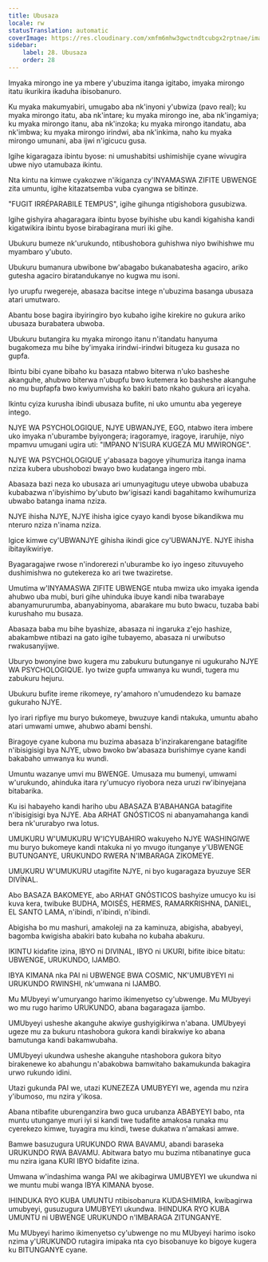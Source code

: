 ```yaml
---
title: Ubusaza
locale: rw
statusTranslation: automatic
coverImage: https://res.cloudinary.com/xmfm6mhw3gwctndtcubgx2rptnae/image/upload/v1740337243/small_cover_educacion_fundamental_a051170f1c.webp
sidebar:
    label: 28. Ubusaza
    order: 28
---
```

Imyaka mirongo ine ya mbere y'ubuzima itanga igitabo, imyaka mirongo itatu ikurikira ikaduha ibisobanuro.

Ku myaka makumyabiri, umugabo aba nk'inyoni y'ubwiza (pavo real); ku myaka mirongo itatu, aba nk'intare; ku myaka mirongo ine, aba nk'ingamiya; ku myaka mirongo itanu, aba nk'inzoka; ku myaka mirongo itandatu, aba nk'imbwa; ku myaka mirongo irindwi, aba nk'inkima, naho ku myaka mirongo umunani, aba ijwi n'igicucu gusa.

Igihe kigaragaza ibintu byose: ni umushabitsi ushimishije cyane wivugira ubwe niyo utamubaza ikintu.

Nta kintu na kimwe cyakozwe n'ikiganza cy'INYAMASWA ZIFITE UBWENGE zita umuntu, igihe kitazatsemba vuba cyangwa se bitinze.

"FUGIT IRRÉPARABILE TEMPUS", igihe gihunga ntigishobora gusubizwa.

Igihe gishyira ahagaragara ibintu byose byihishe ubu kandi kigahisha kandi kigatwikira ibintu byose birabagirana muri iki gihe.

Ubukuru bumeze nk'urukundo, ntibushobora guhishwa niyo bwihishwe mu myambaro y'ubuto.

Ubukuru bumanura ubwibone bw'abagabo bukanabatesha agaciro, ariko gutesha agaciro biratandukanye no kugwa mu isoni.

Iyo urupfu rwegereje, abasaza bacitse intege n'ubuzima basanga ubusaza atari umutwaro.

Abantu bose bagira ibyiringiro byo kubaho igihe kirekire no gukura ariko ubusaza burabatera ubwoba.

Ubukuru butangira ku myaka mirongo itanu n'itandatu hanyuma bugakomeza mu bihe by'imyaka irindwi-irindwi bitugeza ku gusaza no gupfa.

Ibintu bibi cyane bibaho ku basaza ntabwo biterwa n'uko basheshe akanguhe, ahubwo biterwa n'ubupfu bwo kutemera ko basheshe akanguhe no mu bupfapfa bwo kwiyumvisha ko bakiri bato nkaho gukura ari icyaha.

Ikintu cyiza kurusha ibindi ubusaza bufite, ni uko umuntu aba yegereye intego.

NJYE WA PSYCHOLOGIQUE, NJYE UBWANJYE, EGO, ntabwo itera imbere uko imyaka n'uburambe byiyongera; iragoramye, iragoye, iraruhije, niyo mpamvu umugani ugira uti: "IMPANO N'ISURA KUGEZA MU MWIRONGE".

NJYE WA PSYCHOLOGIQUE y'abasaza bagoye yihumuriza itanga inama nziza kubera ubushobozi bwayo bwo kudatanga ingero mbi.

Abasaza bazi neza ko ubusaza ari umunyagitugu uteye ubwoba ubabuza kubabazwa n'ibyishimo by'ubuto bw'igisazi kandi bagahitamo kwihumuriza ubwabo batanga inama nziza.

NJYE ihisha NJYE, NJYE ihisha igice cyayo kandi byose bikandikwa mu nteruro nziza n'inama nziza.

Igice kimwe cy'UBWANJYE gihisha ikindi gice cy'UBWANJYE. NJYE ihisha ibitayikwiriye.

Byagaragajwe rwose n'indorerezi n'uburambe ko iyo ingeso zituvuyeho dushimishwa no gutekereza ko ari twe twaziretse.

Umutima w'INYAMASWA ZIFITE UBWENGE ntuba mwiza uko imyaka igenda ahubwo uba mubi, buri gihe uhinduka ibuye kandi niba twarabaye abanyamururumba, abanyabinyoma, abarakare mu buto bwacu, tuzaba babi kurushaho mu busaza.

Abasaza baba mu bihe byashize, abasaza ni ingaruka z'ejo hashize, abakambwe ntibazi na gato igihe tubayemo, abasaza ni urwibutso rwakusanyijwe.

Uburyo bwonyine bwo kugera mu zabukuru butunganye ni ugukuraho NJYE WA PSYCHOLOGIQUE. Iyo twize gupfa umwanya ku wundi, tugera mu zabukuru hejuru.

Ubukuru bufite ireme rikomeye, ry'amahoro n'umudendezo ku bamaze gukuraho NJYE.

Iyo irari ripfiye mu buryo bukomeye, bwuzuye kandi ntakuka, umuntu abaho atari umwami umwe, ahubwo abami benshi.

Biragoye cyane kubona mu buzima abasaza b'inzirakarengane batagifite n'ibisigisigi bya NJYE, ubwo bwoko bw'abasaza burishimye cyane kandi bakabaho umwanya ku wundi.

Umuntu wazanye umvi mu BWENGE. Umusaza mu bumenyi, umwami w'urukundo, ahinduka itara ry'umucyo riyobora neza uruzi rw'ibinyejana bitabarika.

Ku isi habayeho kandi hariho ubu ABASAZA B'ABAHANGA batagifite n'ibisigisigi bya NJYE. Aba ARHAT GNÓSTICOS ni abanyamahanga kandi bera nk'ururabyo rwa lotus.

UMUKURU W'UMUKURU W'ICYUBAHIRO wakuyeho NJYE WASHINGIWE mu buryo bukomeye kandi ntakuka ni yo mvugo itunganye y'UBWENGE BUTUNGANYE, URUKUNDO RWERA N'IMBARAGA ZIKOMEYE.

UMUKURU W'UMUKURU utagifite NJYE, ni byo kugaragaza byuzuye SER DIVÍNAL.

Abo BASAZA BAKOMEYE, abo ARHAT GNÓSTICOS bashyize umucyo ku isi kuva kera, twibuke BUDHA, MOISÉS, HERMES, RAMARKRISHNA, DANIEL, EL SANTO LAMA, n'ibindi, n'ibindi, n'ibindi.

Abigisha bo mu mashuri, amakoleji na za kaminuza, abigisha, ababyeyi, bagomba kwigisha abakiri bato kubaha no kubaha abakuru.

IKINTU kidafite izina, IBYO ni DIVINAL, IBYO ni UKURI, bifite ibice bitatu: UBWENGE, URUKUNDO, IJAMBO.

IBYA KIMANA nka PAI ni UBWENGE BWA COSMIC, NK'UMUBYEYI ni URUKUNDO RWINSHI, nk'umwana ni IJAMBO.

Mu MUbyeyi w'umuryango harimo ikimenyetso cy'ubwenge. Mu MUbyeyi wo mu rugo harimo URUKUNDO, abana bagaragaza ijambo.

UMUbyeyi usheshe akanguhe akwiye gushyigikirwa n'abana. UMUbyeyi ugeze mu za bukuru ntashobora gukora kandi birakwiye ko abana bamutunga kandi bakamwubaha.

UMUbyeyi ukundwa usheshe akanguhe ntashobora gukora bityo birakenewe ko abahungu n'abakobwa bamwitaho bakamukunda bakagira urwo rukundo idini.

Utazi gukunda PAI we, utazi KUNEZEZA UMUBYEYI we, agenda mu nzira y'ibumoso, mu nzira y'ikosa.

Abana ntibafite uburenganzira bwo guca urubanza ABABYEYI babo, nta muntu utunganye muri iyi si kandi twe tudafite amakosa runaka mu cyerekezo kimwe, tuyagira mu kindi, twese dukatwa n'amakasi amwe.

Bamwe basuzugura URUKUNDO RWA BAVAMU, abandi baraseka URUKUNDO RWA BAVAMU. Abitwara batyo mu buzima ntibanatinye guca mu nzira igana KURI IBYO bidafite izina.

Umwana w'indashima wanga PAI we akibagirwa UMUBYEYI we ukundwa ni we muntu mubi wanga IBYA KIMANA byose.

IHINDUKA RYO KUBA UMUNTU ntibisobanura KUDASHIMIRA, kwibagirwa umubyeyi, gusuzugura UMUBYEYI ukundwa. IHINDUKA RYO KUBA UMUNTU ni UBWENGE URUKUNDO n'IMBARAGA ZITUNGANYE.

Mu MUbyeyi harimo ikimenyetso cy'ubwenge no mu MUbyeyi harimo isoko nzima y'URUKUNDO rutagira imipaka nta cyo bisobanuye ko bigoye kugera ku BITUNGANYE cyane.


